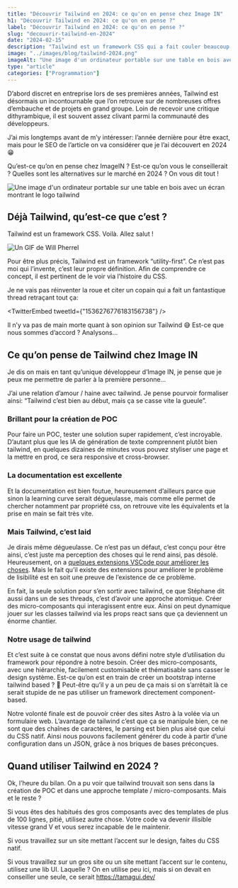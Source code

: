 ```yaml
---
title: "Découvrir Tailwind en 2024: ce qu'on en pense chez Image IN"
h1: "Découvrir Tailwind en 2024: ce qu'on en pense ?"
label: "Découvrir Tailwind en 2024: ce qu'on en pense ?"
slug: "decouvrir-tailwind-en-2024"
date: "2024-02-15"
description: "Tailwind est un framework CSS qui a fait couler beaucoup d'encre. Clivant mais énormément utilisé, qu'en pensons-nous chez Image IN ? Est-ce que nous vous le conseillerions ? Quelles sont les alternatives sur le marché en 2024 ? On vous dit tout !"
image: "../images/blog/tailwind-2024.png"
imageAlt: "Une image d'un ordinateur portable sur une table en bois avec un écran montrant le logo tailwind"
type: "article"
categories: ["Programmation"]
---
```



D’abord discret en entreprise lors de ses premières années, Tailwind est désormais un incontournable que l’on retrouve sur de nombreuses offres d’embauche et de projets en grand groupe. Loin de recevoir une critique dithyrambique, il est souvent assez clivant parmi la communauté des développeurs.

J’ai mis longtemps avant de m’y intéresser: l’année dernière pour être exact, mais pour le SEO de l’article on va considérer que je l’ai découvert en 2024 😁 

Qu’est-ce qu’on en pense chez ImageIN ? Est-ce qu’on vous le conseillerait ? Quelles sont les alternatives sur le marché en 2024 ? On vous dit tout !

![Une image d'un ordinateur portable sur une table en bois avec un écran montrant le logo tailwind](../images/blog/tailwind-2024.png)

## Déjà Tailwind, qu’est-ce que c’est ?

Tailwind est un framework CSS. Voilà. Allez salut !

![Un GIF de Will Pherrel](https://media3.giphy.com/media/xUySTVNHpdACknfKuc/giphy.gif?cid=7941fdc6ubtmt9kqvnt7kjgyeprzv98erwlexhsfpm9nvcbi&ep=v1_gifs_search&rid=giphy.gif&ct=g)

Pour être plus précis, Tailwind est un framework “utility-first”. Ce n’est pas moi qui l’invente, c’est leur propre définition. Afin de comprendre ce concept, il est pertinent de le voir via l’histoire du CSS.

Je ne vais pas réinventer la roue et citer un copain qui a fait un fantastique thread retraçant tout ça:

<TwitterEmbed tweetId={"1536276776183156738"} />

Il n’y va pas de main morte quant à son opinion sur Tailwind 😅 Est-ce que nous sommes d’accord ? Analysons…

## Ce qu’on pense de Tailwind chez Image IN

Je dis on mais en tant qu’unique développeur d’Image IN, je pense que je peux me permettre de parler à la première personne…

J’ai une relation d’amour / haine avec tailwind. Je pense pourvoir formaliser ainsi: “Tailwind c’est bien au début, mais ça se casse vite la gueule”.

### Brillant pour la création de POC

Pour faire un POC, tester une solution super rapidement, c’est incroyable. D’autant plus que les IA de génération de texte comprennent plutôt bien tailwind, en quelques dizaines de minutes vous pouvez styliser une page et la mettre en prod, ce sera responsive et cross-browser.

### La documentation est excellente

Et la documentation est bien foutue, heureusement d’ailleurs parce que sinon la learning curve serait dégueulasse, mais comme elle permet de chercher notamment par propriété css, on retrouve vite les équivalents et la prise en main se fait très vite.

### Mais Tailwind, c’est laid

Je dirais même dégueulasse. Ce n’est pas un défaut, c’est conçu pour être ainsi, c’est juste ma perception des choses qui le rend ainsi, pas désolé. Heureusement, on a [quelques extensions VSCode pour améliorer les choses](https://dev.to/kalimahapps/4-vscode-extensions-i-use-for-tailwind-2him). Mais le fait qu’il existe des extensions pour améliorer le problème de lisibilité est en soit une preuve de l’existence de ce problème.

En fait, la seule solution pour s’en sortir avec tailwind, ce que Stéphane dit aussi dans un de ses threads, c’est d’avoir une approche atomique. Créer des micro-composants qui interagissent entre eux. Ainsi on peut dynamique jouer sur les classes tailwind via les props react sans que ça deviennent un énorme chantier.

### Notre usage de tailwind

Et c’est suite à ce constat que nous avons défini notre style d’utilisation du framework pour répondre à notre besoin. Créer des micro-composants, avec une hiérarchie, facilement customisable et thématisable sans casser le design système. Est-ce qu’on est en train de créer un bootstrap interne tailwind based ? 🤔 Peut-être qu’il y a un peu de ça mais si on s’arrêtait là ce serait stupide de ne pas utiliser un framework directement component-based.

Notre volonté finale est de pouvoir créer des sites Astro à la volée via un formulaire web. L’avantage de tailwind c’est que ça se manipule bien, ce ne sont que des chaînes de caractères, le parsing est bien plus aisé que celui du CSS natif. Ainsi nous pouvons facilement générer du code à partir d’une configuration dans un JSON, grâce à nos briques de bases préconçues. 

## Quand utiliser Tailwind en 2024 ?

Ok, l’heure du bilan. On a pu voir que tailwind trouvait son sens dans la création de POC et dans une approche template / micro-composants. Mais et le reste ?

Si vous êtes des habitués des gros composants avec des templates de plus de 100 lignes, pitié, utilisez autre chose. Votre code va devenir illisible vitesse grand V et vous serez incapable de le maintenir.

Si vous travaillez sur un site mettant l’accent sur le design, faites du CSS natif.

Si vous travaillez sur un gros site ou un site mettant l’accent sur le contenu, utilisez une lib UI. Laquelle ? On en utilise peu ici, mais si on devait en conseiller une seule, ce serait https://tamagui.dev/